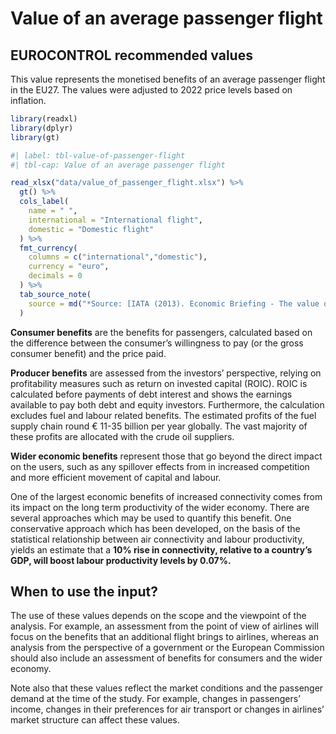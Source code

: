 # Value of an average passenger flight {#sec-value-of-an-average-passenger-flight}

## EUROCONTROL recommended values

This value represents the monetised benefits of an average passenger flight in
the EU27. The values were adjusted to 2022 price levels based on inflation.

```r
library(readxl)
library(dplyr)
library(gt)

#| label: tbl-value-of-passenger-flight
#| tbl-cap: Value of an average passenger flight

read_xlsx("data/value_of_passenger_flight.xlsx") %>% 
  gt() %>% 
  cols_label(
    name = " ",
    international = "International flight",
    domestic = "Domestic flight"
  ) %>% 
  fmt_currency(
    columns = c("international","domestic"),
    currency = "euro",
    decimals = 0
  ) %>% 
  tab_source_note(
    source = md("*Source: [IATA (2013). Economic Briefing - The value of an average passenger flight in the EU27](https://www.iata.org/en/iata-repository/publications/economic-reports/value-of-an-average-passenger-flight-in-eu-27/)*")
  )
```

**Consumer benefits** are the benefits for passengers, calculated based on the difference between the consumer’s willingness to pay (or the gross consumer benefit) and the price paid.

**Producer benefits** are assessed from the investors’ perspective, relying on profitability measures such as return on invested capital (ROIC). ROIC is calculated before payments of debt interest and shows the earnings available to pay both debt and equity investors. Furthermore, the calculation excludes fuel and labour related benefits. The estimated profits of the fuel supply chain round € 11-35 billion per year globally. The vast majority of these profits are allocated with the crude oil suppliers.

**Wider economic benefits** represent those that go beyond the direct impact on the users, such as any spillover effects from in increased competition and more efficient movement of capital and labour. 

One of the largest economic benefits of increased connectivity comes from its impact on the long term productivity of the wider economy. There are several approaches which may be used to quantify this benefit. One conservative approach which has been developed, on the basis of the statistical relationship between air connectivity and labour productivity, yields an estimate that a **10% rise in connectivity, relative to a country’s GDP, will boost labour productivity levels by 0.07%.**

## When to use the input?

The use of these values depends on the scope and the viewpoint of the analysis. For example, an assessment from the point of view of airlines will focus on the benefits that an additional flight brings to airlines, whereas an analysis from the perspective of a government or the European Commission should also include an assessment of benefits for consumers and the wider economy.

Note also that these values reflect the market conditions and the passenger demand at the time of the study. For example, changes in passengers’ income, changes in their preferences for air transport or changes in airlines’ market structure can affect these values.

